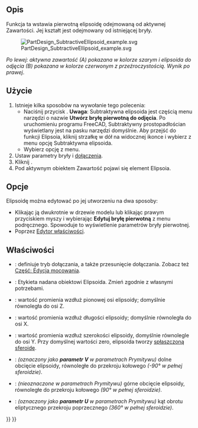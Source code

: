 <languages/>

{{Docnav/pl
|[[PartDesign_SubtractiveCone/pl|Subtraktywny stożek]]
|[[PartDesign_SubtractiveTorus/pl|Subtraktywny torus]]
|[[PartDesign_Workbench/pl|środowisko pracy Projekt Części]]
|IconL=PartDesign_SubtractiveCone.svg
|IconR=PartDesign_SubtractiveTorus.svg
|IconC=Workbench_PartDesign.svg
}}

{{GuiCommand/pl
|Name=PartDesign SubtractiveEllipsoid
|Name/pl=Projekt Części: Subtraktywna elipsoida
|MenuLocation=Projekt Części → Utwórz cechę przez odjęcie → Subtraktywna elipsoida
|Workbenches=[[PartDesign_Workbench/pl|Projekt Części]]
|Version=0.17
|SeeAlso=[[PartDesign_CompPrimitiveSubtractive/pl|Komponent bryła pierwotna do odjęcia]], [[PartDesign_AdditiveEllipsoid/pl|Addytywna elipsoida]]
}}

<span id="Description"></span>
==Opis==

Funkcja ta wstawia pierwotną elipsoidę odejmowaną od aktywnej Zawartości. Jej kształt jest odejmowany od istniejącej bryły.

[[File:PartDesign_SubtractiveEllipsoid_example.svg|none]]

''Po lewej: aktywna zawartość (A) pokazana w kolorze szarym i elipsoida do odjęcia (B) pokazana w kolorze czerwonym z przeźroczystością. Wynik po prawej''.

<span id="Usage"></span>
==Użycie==

# Istnieje kilka sposobów na wywołanie tego polecenia:
#* Naciśnij przycisk {{Button|[[Image:PartDesign_SubtractiveEllipsoid.svg|16px]] [[PartDesign_SubtractiveEllipsoid/pl|Subtraktywna elipsoida]]}}. '''Uwaga''': Subtraktywna elipsoida jest częścią menu narzędzi o nazwie '''Utwórz bryłę pierwotną do odjęcia'''. Po uruchomieniu programu FreeCAD, Subtraktywny prostopadłościan wyświetlany jest na pasku narzędzi domyślnie. Aby przejść do funkcji Elipsoia, kliknij strzałkę w dół na widocznej ikonce i wybierz z menu opcję Subtraktywna elipsoida.
#* Wybierz opcję {{MenuCommand|Projekt Części → Utwórz bryłę pierwotną do odjęcia → [[Image:PartDesign_SubtractiveEllipsoid.svg|16px]] Subtraktywna elipsoida}} z menu.
# Ustaw parametry bryły i [[Part_EditAttachment/pl|dołączenia]].
# Kliknij {{Button|OK}}.
# Pod aktywnym obiektem Zawartość pojawi się element Elipsoia.

<span id="Options"></span>
==Opcje==

Elipsoidę można edytować po jej utworzeniu na dwa sposoby:
* Klikając ją dwukrotnie w drzewie modelu lub klikając prawym przyciskiem myszy i wybierając '''Edytuj bryłę pierwotną''' z menu podręcznego. Spowoduje to wyświetlenie parametrów bryły pierwotnej.
* Poprzez [[Property_editor/pl|Edytor właściwości]].

<span id="Properties"></span>
==Właściwości==

* {{PropertyData|Dołączenie}}: definiuje tryb dołączania, a także przesunięcie dołączania. Zobacz też [[Part_EditAttachment/pl|Część: Edycja mocowania]].
* {{PropertyData|Etykieta}}: Etykieta nadana obiektowi Elipsoida. Zmień zgodnie z własnymi potrzebami.
* {{PropertyData|Promień1}}: wartość promienia wzdłuż pionowej osi elipsoidy; domyślnie równoległa do osi Z.
* {{PropertyData|Promień2}}: wartość promienia wzdłuż długości elipsoidy; domyślnie równoległa do osi X.
* {{PropertyData|Promień3}}: wartość promienia wzdłuż szerokości elipsoidy, domyślnie równolegle do osi Y. Przy domyślnej wartości zero, elipsoida tworzy [http://en.wikipedia.org/wiki/Oblate_spheroid spłaszczoną sferoidę].
* {{PropertyData|Kąt1}}: ''(oznaczony jako '''parametr V''' w parametrach Prymitywu)'' dolne obcięcie elipsoidy, równoległe do przekroju kołowego ''(-90° w pełnej sferoidzie)''.
* {{PropertyData|Kąt2}}: ''(nieoznaczone w parametrach Prymitywu)'' górne obcięcie elipsoidy, równoległe do przekroju kołowego ''(90° w pełnej sferoidzie)''.
* {{PropertyData|Kąt3}}: ''(oznaczony jako '''parametr U''' w parametrach Prymitywu)'' kąt obrotu eliptycznego przekroju poprzecznego ''(360° w pełnej sferoidzie)''.


{{Docnav/pl
|[[PartDesign_SubtractiveCone/pl|Subtraktywny stożek]]
|[[PartDesign_SubtractiveTorus/pl|Subtraktywny torus]]
|[[PartDesign_Workbench/pl|środowisko pracy Projekt Części]]
|IconL=PartDesign_SubtractiveCone.svg
|IconR=PartDesign_SubtractiveTorus.svg
|IconC=Workbench_PartDesign.svg
}}

{{PartDesign_Tools_navi{{#translation:}}}}
{{Userdocnavi{{#translation:}}}}